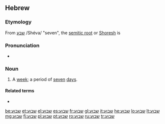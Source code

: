 ==Hebrew==

===Etymology===
From [[שבע]] /Shéva/ "seven", the [http://www.wikipedia.org/wiki/Semitic_root semitic root] or [[שורש|Shoresh]] is {{term|ש־ב־ע|שׁ־ב־ע|lang=he|tr=sh-v-`}}

===Pronunciation===
* {{a|Modern Hebrew}} {{IPA|/ʃaˈvua(ʕ)/|lang=he}}

===Noun===
{{he-noun|wv=שָׁבוּעַ|tr=shavúa|g=m|dual=שבועיים|dualdwv=שְׁבוּעַיִם|pl=שבועות|plwv=שָׁבוּעוֹת|cons=שבוע|conswv=שְׁבוּעַ־|plcons=שבועות|plconswv=שְׁבוּעוֹת}}

# A [[week]]; a period of [[seven]] [[day]]s.

====Related terms====
* {{l|he|שבע|gloss=seven|tr=shéva}}

[[be:שבוע]]
[[et:שבוע]]
[[el:שבוע]]
[[es:שבוע]]
[[fr:שבוע]]
[[gl:שבוע]]
[[it:שבוע]]
[[he:שבוע]]
[[lo:שבוע]]
[[lt:שבוע]]
[[mg:שבוע]]
[[fj:שבוע]]
[[pl:שבוע]]
[[pt:שבוע]]
[[ro:שבוע]]
[[ru:שבוע]]
[[tr:שבוע]]